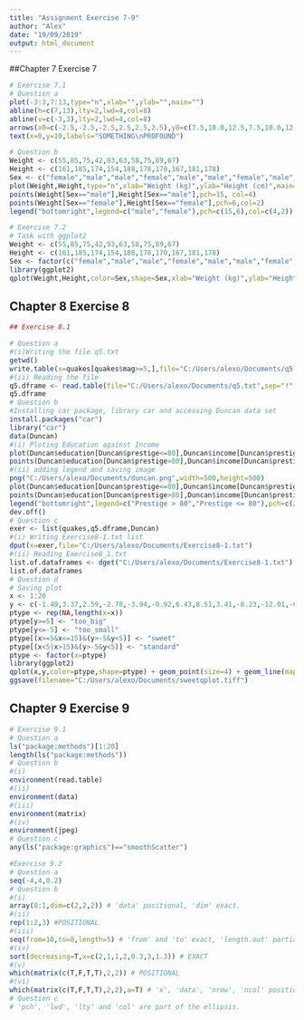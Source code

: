 ---
title: "Assignment Exercise 7-9"
author: "Alex"
date: "19/09/2019"
output: html_document
---
##Chapter 7 Exercise 7
```{r}
# Exercise 7.1
# Question a
plot(-3:3,7:13,type="n",xlab="",ylab="",main="")
abline(h=c(7,13),lty=2,lwd=4,col=8)
abline(v=c(-3,3),lty=2,lwd=4,col=8)
arrows(x0=c(-2.5,-2.5,-2.5,2.5,2.5,2.5),y0=c(7.5,10.0,12.5,7.5,10.0,12.5),x1=c(-1,-1,-1,1.0,1.0,1.0),y1=c(9.5,10.0,10.5,9.5,10.0,10.5))
text(x=0,y=10,labels="SOMETHING\nPROFOUND")

# Question b
Weight <- c(55,85,75,42,93,63,58,75,89,67)
Height <- c(161,185,174,154,188,178,170,167,181,178)
Sex <- c("female","male","male","female","male","male","female","male","male","female")
plot(Weight,Height,type="n",xlab="Weight (kg)",ylab="Height (cm)",main="Weight against Height Record of 10 Hallym Students")
points(Weight[Sex=="male"],Height[Sex=="male"],pch=15, col=4)
points(Weight[Sex=="female"],Height[Sex=="female"],pch=6,col=2)
legend("bottomright",legend=c("male","female"),pch=c(15,6),col=c(4,2))

# Exercise 7.2 
# Task with ggplot2
Weight <- c(55,85,75,42,93,63,58,75,89,67)
Height <- c(161,185,174,154,188,178,170,167,181,178)
Sex <- factor(c("female","male","male","female","male","male","female","male","male","female"))
library(ggplot2)
qplot(Weight,Height,color=Sex,shape=Sex,xlab="Weight (kg)",ylab="Height (cm)",main="Weight against Height Record of 10 Hallym Students") + geom_point(size=4)
```

## Chapter 8 Exercise 8

```{r }
## Exercise 8.1 

# Question a
#(i)Writing the file q5.txt
getwd()
write.table(x=quakes[quakes$mag>=5,],file="C:/Users/alexo/Documents/q5.txt",sep="!",row.names=F)
#(ii) Reading the file
q5.dframe <- read.table(file="C:/Users/alexo/Documents/q5.txt",sep="!",header=T)
q5.dframe
# Question b
#Installing car package, library car and accessing Duncan data set
install.packages("car")
library("car")
data(Duncan)
#(i) Ploting Education against Income 
plot(Duncan$education[Duncan$prestige<=80],Duncan$income[Duncan$prestige<=80],xlim=c(0,100),ylim=c(0,100),xlab="Education",ylab="Income")
points(Duncan$education[Duncan$prestige>80],Duncan$income[Duncan$prestige>80],pch=20,col="blue")
#(ii) adding legend and saving image
png("C:/Users/alexo/Documents/duncan.png",width=500,height=500)
plot(Duncan$education[Duncan$prestige<=80],Duncan$income[Duncan$prestige<=80],xlim=c(0,100),ylim=c(0,100),xlab="Education",ylab="Income")
points(Duncan$education[Duncan$prestige>80],Duncan$income[Duncan$prestige>80],pch=20,col="blue")
legend("bottomright",legend=c("Prestige > 80","Prestige <= 80"),pch=c(20,1),col=c("blue","black"))
dev.off()
# Question c
exer <- list(quakes,q5.dframe,Duncan)
#(i) Writing Exercise8-1.txt list
dput(x=exer,file="C:/Users/alexo/Documents/Exercise8-1.txt")
#(ii) Reading Exercise8_1.txt
list.of.dataframes <- dget("C:/Users/alexo/Documents/Exercise8-1.txt")
list.of.dataframes
# Question d
# Saving plot 
x <- 1:20
y <- c(-1.49,3.37,2.59,-2.78,-3.94,-0.92,6.43,8.51,3.41,-8.23,-12.01,-6.58,2.87,14.12,9.63,-4.58,-14.78,-11.67,1.17,15.62)
ptype <- rep(NA,length(x=x))
ptype[y>=5] <- "too_big"
ptype[y<=-5] <- "too_small"
ptype[(x>=5&x<=15)&(y>-5&y<5)] <- "sweet"
ptype[(x<5|x>15)&(y>-5&y<5)] <- "standard"
ptype <- factor(x=ptype)
library(ggplot2)
qplot(x,y,color=ptype,shape=ptype) + geom_point(size=4) + geom_line(mapping=aes(group=1),color="black",lty=2) + geom_hline(mapping=aes(yintercept=c(-5,5)),color="red") + geom_segment(mapping=aes(x=5,y=-5,xend=5,yend=5),color="red",lty=3) + geom_segment(mapping=aes(x=15,y=-5,xend=15,yend=5),color="red",lty=3)
ggsave(filename="C:/Users/alexo/Documents/sweetqplot.tiff")
```

## Chapter 9 Exercise 9

```{r}
# Exercise 9.1
# Question a
ls("package:methods")[1:20]
length(ls("package:methods"))
# Question b
#(i)
environment(read.table)
#(ii)
environment(data)
#(iii)
environment(matrix)
#(iv)
environment(jpeg)
# Question c
any(ls("package:graphics")=="smoothScatter")

#Exercise 9.2
# Question a
seq(-4,4,0.2)
# Question b
#(i)
array(8:1,dim=c(2,2,2)) # 'data' positional, 'dim' exact.
#(ii)
rep(1:2,3) #POSITIONAL
#(iii)
seq(from=10,to=8,length=5) # 'from' and 'to' exact, 'length.out' partial.
#(iv)
sort(decreasing=T,x=c(2,1,1,2,0.3,3,1.3)) # EXACT
#(v)
which(matrix(c(T,F,T,T),2,2)) # POSITIONAL
#(vi)
which(matrix(c(T,F,T,T),2,2),a=T) # 'x', 'data', 'nrow', 'ncol' positional, 'arr.ind' partial
# Question c
# 'pch', 'lwd', 'lty' and 'col' are part of the ellipsis.
```